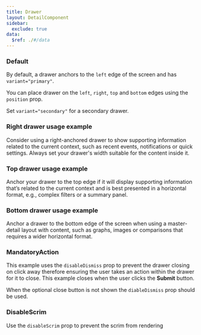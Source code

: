 ```yaml
---
title: Drawer
layout: DetailComponent
sidebar:
  exclude: true
data:
  $ref: ./#/data
---
```


<LivePreviewControls>

<LivePreview componentName="drawer" exampleName="Default" >

### Default

By default, a drawer anchors to the `left` edge of the screen and has `variant="primary"`.

You can place drawer on the `left`, `right`, `top` and `bottom` edges using the `position` prop.

Set `variant="secondary"` for a secondary drawer.

</LivePreview>

<LivePreview componentName="drawer" exampleName="RightDrawer" >

### Right drawer usage example

Consider using a right-anchored drawer to show supporting information related to the current context, such as recent events, notifications or quick settings. Always set your drawer's width suitable for the content inside it.

</LivePreview>

<LivePreview componentName="drawer" exampleName="TopDrawer" >

### Top drawer usage example

Anchor your drawer to the top edge if it will display supporting information that’s related to the current context and is best presented in a horizontal format, e.g., complex filters or a summary panel.

</LivePreview>

<LivePreview componentName="drawer" exampleName="BottomDrawer" >

### Bottom drawer usage example

Anchor a drawer to the bottom edge of the screen when using a master-detail layout with content, such as graphs, images or comparisons that requires a wider horizontal format.

</LivePreview>

<LivePreview componentName="drawer" exampleName="MandatoryAction" >

### MandatoryAction

This example uses the `disableDismiss` prop to prevent the drawer closing on click away therefore ensuring the user takes an action within the drawer for it to close.
This example closes when the user clicks the **Submit** button.

When the optional close button is not shown the `diableDismiss` prop should be used.

</LivePreview>

<LivePreview componentName="drawer" exampleName="DisableScrim" >

### DisableScrim

Use the `disableScrim` prop to prevent the scrim from rendering

</LivePreview>
</LivePreviewControls>
